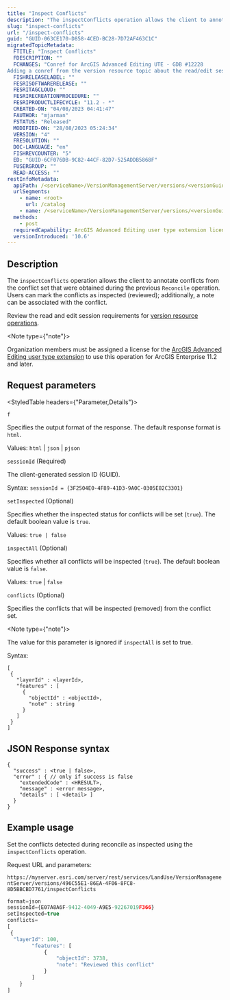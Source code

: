 ```yaml
---
title: "Inspect Conflicts"
description: "The inspectConflicts operation allows the client to annotate conflicts from the conflict set that were obtained during the previous Reconcile operation."
slug: "inspect-conflicts"
url: "/inspect-conflicts"
guid: "GUID-063CE170-D858-4CED-BC28-7D72AF463C1C"
migratedTopicMetadata:
  FTITLE: "Inspect Conflicts"
  FDESCRIPTION: ""
  FCHANGES: "Conref for ArcGIS Advanced Editing UTE - GDB #12228
Adding a conref from the version resource topic about the read/edit session requirements."
  FISHRELEASELABEL: ""
  FESRISOFTWARERELEASE: ""
  FESRITAGCLOUD: ""
  FESRIRECREATIONPROCEDURE: ""
  FESRIPRODUCTLIFECYCLE: "11.2 - *"
  CREATED-ON: "04/08/2023 04:41:47"
  FAUTHOR: "mjarman"
  FSTATUS: "Released"
  MODIFIED-ON: "28/08/2023 05:24:34"
  VERSION: "4"
  FRESOLUTION: ""
  DOC-LANGUAGE: "en"
  FISHREVCOUNTER: "5"
  ED: "GUID-6CF076DB-9C82-44CF-82D7-525ADDB5868F"
  FUSERGROUP: ""
  READ-ACCESS: ""
restInfoMetadata:
  apiPath: /<serviceName>/VersionManagementServer/versions/<versionGuid>/inspectConflicts
  urlSegments:
    - name: <root>
      url: /catalog
    - name: /<serviceName>/VersionManagementServer/versions/<versionGuid>/inspectConflicts
  methods:
    - post
  requiredCapability: ArcGIS Advanced Editing user type extension license
  versionIntroduced: '10.6'
---
```


## Description

The `inspectConflicts` operation allows the client to annotate conflicts from the conflict set that were obtained during the previous `Reconcile` operation. Users can mark the conflicts as inspected (reviewed); additionally, a note can be associated with the conflict.

Review the read and edit session requirements for [version resource operations](/version).

<Note type={"note"}>

Organization members must be assigned a license for the [ArcGIS Advanced Editing user type extension](https://enterprise.arcgis.com/en/portal/latest/administer/windows/license-user-type-extensions.htm#ESRI_SECTION1_B75DA80066744473AD5DD1312734654A) to use this operation for ArcGIS Enterprise 11.2 and later.

</Note>

##  Request parameters 

<StyledTable headers={"Parameter,Details"}>

<StyledTableRow>

<StyledTableCell cellStyle="markdown">

`f` 

</StyledTableCell>

<StyledTableCell cellStyle="markdown">

Specifies the output format of the response. The default response format is `html`.

Values: `html` | `json` | `pjson`

</StyledTableCell>

</StyledTableRow>

<StyledTableRow>

<StyledTableCell cellStyle="markdown">

`sessionId`
(Required)

</StyledTableCell>

<StyledTableCell cellStyle="markdown">

The client-generated session ID (GUID).

Syntax: `sessionId = {3F2504E0-4F89-41D3-9A0C-0305E82C3301}` 

</StyledTableCell>

</StyledTableRow>

<StyledTableRow>

<StyledTableCell cellStyle="markdown">

`setInspected`
(Optional)

</StyledTableCell>

<StyledTableCell cellStyle="markdown">

Specifies whether the inspected status for conflicts will be set (`true`). The default boolean value is `true`.

Values: `true | false` 

</StyledTableCell>

</StyledTableRow>

<StyledTableRow>

<StyledTableCell cellStyle="markdown">

`inspectAll`
(Optional)

</StyledTableCell>

<StyledTableCell cellStyle="markdown">

Specifies whether all conflicts will be inspected (`true`). The default boolean value is `false`.

Values: `true` | `false` 

</StyledTableCell>

</StyledTableRow>

<StyledTableRow>

<StyledTableCell cellStyle="markdown">

`conflicts`
(Optional)

</StyledTableCell>

<StyledTableCell cellStyle="markdown">

Specifies the conflicts that will be inspected (removed) from the conflict set.

<Note type={"note"}>

The value for this parameter is ignored if `inspectAll` is set to true.

</Note>

Syntax: 
```other
[
 { 
   "layerId" : <layerId>,
   "features" : [ 
     {
       "objectId" : <objectId>,
       "note" : string
     } 
   ]
 }
]
```
</StyledTableCell>

</StyledTableRow>

</StyledTable>

## JSON Response syntax

```other
{
  "success" : <true | false>,
  "error" : { // only if success is false
    "extendedCode" : <HRESULT>,
    "message" : <error message>,
    "details" : [ <detail> ]
  }
}

```

 

## Example usage

Set the conflicts detected during reconcile as inspected using the `inspectConflicts`  operation. 

Request URL and parameters:

`https://myserver.esri.com/server/rest/services/LandUse/VersionManagementServer/versions/496C55E1-86EA-4F06-8FC8-8D5BBCBD7761/inspectConflicts`

 

```javascript
format=json
sessionId={E07A8A6F-9412-4049-A9E5-92267019F366}
setInspected=true
conflicts=
[	
 {		
  "layerId": 100,
		"features": [
			{
				"objectId": 3738,
				"note": "Reviewed this conflict"
			}
		]
	}
]
```

 
